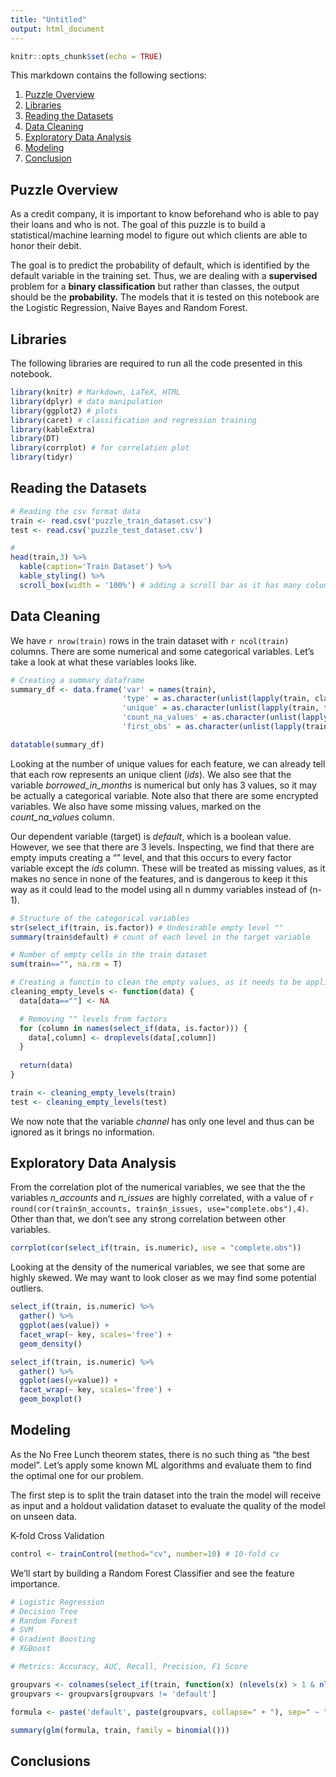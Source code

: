 ---
title: "Untitled"
output: html_document
---

```{r setup, include=FALSE}
knitr::opts_chunk$set(echo = TRUE)
```

This markdown contains the following sections:

1. [Puzzle Overview](#puzzel-overview)
2. [Libraries](#libraries)
3. [Reading the Datasets](#reading-the-datasets)
4. [Data Cleaning](#data-cleaning)
5. [Exploratory Data Analysis](#exploratory-data-analysis)
6. [Modeling](#modeling)
7. [Conclusion](#conclusion)

## Puzzle Overview
As a credit company, it is important to know beforehand who is able to pay their loans and who is not. The goal of this puzzle is to build a statistical/machine learning model to figure out which clients are able to honor their debit.

The goal is to predict the probability of default, which is identified by the default variable in the training set. Thus, we are dealing with a **supervised** problem for a **binary classification** but rather than classes, the output should be the **probability.** The models that it is tested on this notebook are the Logistic Regression, Naive Bayes and Random Forest.

## Libraries

The following libraries are required to run all the code presented in this notebook.
```{r warning=FALSE, message=FALSE, results='hide'}
library(knitr) # Markdown, LaTeX, HTML
library(dplyr) # data manipulation
library(ggplot2) # plots
library(caret) # classification and regression training
library(kableExtra)
library(DT)
library(corrplot) # for correlation plot
library(tidyr) 
```

## Reading the Datasets

```{r}
# Reading the csv format data
train <- read.csv('puzzle_train_dataset.csv')
test <- read.csv('puzzle_test_dataset.csv')

# 
head(train,3) %>% 
  kable(caption='Train Dataset') %>% 
  kable_styling() %>% 
  scroll_box(width = '100%') # adding a scroll bar as it has many columns
```


## Data Cleaning

We have `r nrow(train)` rows in the train dataset with `r ncol(train)` columns. There are some numerical and some categorical variables. Let's take a look at what these variables looks like.

```{r}
# Creating a summary dataframe
summary_df <- data.frame('var' = names(train), 
                         'type' = as.character(unlist(lapply(train, class))), 
                         'unique' = as.character(unlist(lapply(train, function(x) length(unique(x))))), 
                         'count_na_values' = as.character(unlist(lapply(train, function(x) sum(is.na(x))))),
                         'first_obs' = as.character(unlist(lapply(train, function(x) as.character(first(x))))))

datatable(summary_df)

```

Looking at the number of unique values for each feature, we can already tell that each row represents an unique client (*ids*). We also see that the variable *borrowed_in_months* is numerical but only has 3 values, so it may be actually a categorical variable. Note also that there are some encrypted variables. We also have some missing values, marked on the *count_na_values* column.

Our dependent variable (target) is *default*, which is a boolean value. However, we see that there are 3 levels. Inspecting, we find that there are empty imputs creating a "" level, and that this occurs to every factor variable except the *ids* column. These will be treated as missing values, as it makes no sence in none of the features, and is dangerous to keep it this way as it could lead to the model using all n dummy variables instead of (n-1).
```{r}
# Structure of the categorical variables
str(select_if(train, is.factor)) # Undesirable empty level ""
summary(train$default) # count of each level in the target variable

# Number of empty cells in the train dataset
sum(train=="", na.rm = T)

# Creating a functin to clean the empty values, as it needs to be applied to both train and test dataset 
cleaning_empty_levels <- function(data) {
  data[data==""] <- NA

  # Removing "" levels from factors
  for (column in names(select_if(data, is.factor))) {
    data[,column] <- droplevels(data[,column])
  }
  
  return(data)
}

train <- cleaning_empty_levels(train)
test <- cleaning_empty_levels(test)
```

We now note that the variable *channel* has only one level and thus can be ignored as it brings no information.

## Exploratory Data Analysis

From the correlation plot of the numerical variables, we see that the the variables *n_accounts* and *n_issues* are highly correlated, with a value of `r round(cor(train$n_accounts, train$n_issues, use="complete.obs"),4)`. Other than that, we don't see any strong correlation between other variables.
```{r}
corrplot(cor(select_if(train, is.numeric), use = "complete.obs"))
```

Looking at the density of the numerical variables, we see that some are highly skewed. We may want to look closer as we may find some potential outliers.
```{r}
select_if(train, is.numeric) %>% 
  gather() %>%  
  ggplot(aes(value)) + 
  facet_wrap(~ key, scales='free') + 
  geom_density()
```

```{r}
select_if(train, is.numeric) %>% 
  gather() %>%  
  ggplot(aes(y=value)) + 
  facet_wrap(~ key, scales='free') + 
  geom_boxplot()
```


## Modeling

As the No Free Lunch theorem states, there is no such thing as "the best model". Let's apply some known ML algorithms and evaluate them to find the optimal one for our problem.

The first step is to split the train dataset into the train the model will receive as input and a holdout validation dataset to evaluate the quality of the model on unseen data.

K-fold Cross Validation
```{r}
control <- trainControl(method="cv", number=10) # 10-fold cv

```


We'll start by building a Random Forest Classifier and see the feature importance.
```{r}
# Logistic Regression
# Decision Tree
# Random Forest
# SVM
# Gradient Boosting
# XGBoost

# Metrics: Accuracy, AUC, Recall, Precision, F1 Score
```

```{r}

groupvars <- colnames(select_if(train, function(x) (nlevels(x) > 1 & nlevels(x) < 36) | is.numeric(x)))
groupvars <- groupvars[groupvars != 'default']

formula <- paste('default', paste(groupvars, collapse=" + "), sep=" ~ ")

summary(glm(formula, train, family = binomial()))
```

## Conclusions